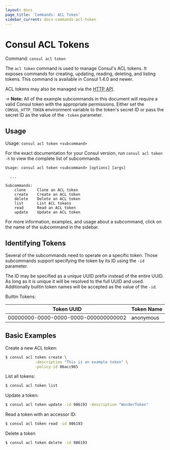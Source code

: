 ```yaml
---
layout: docs
page_title: 'Commands: ACL Token'
sidebar_current: docs-commands-acl-token
---
```


# Consul ACL Tokens

Command: `consul acl token`

The `acl token` command is used to manage Consul's ACL tokens.
It exposes commands for creating, updating, reading, deleting, and listing tokens.
This command is available in Consul 1.4.0 and newer.

ACL tokens may also be managed via the [HTTP API](/api/acl/tokens.html).

-> **Note:** All of the example subcommands in this document will require a valid
Consul token with the appropriate permissions. Either set the
`CONSUL_HTTP_TOKEN` environment variable to the token's secret ID or pass the
secret ID as the value of the `-token` parameter.

## Usage

Usage: `consul acl token <subcommand>`

For the exact documentation for your Consul version, run `consul acl token -h` to view the complete list of subcommands.

```text
Usage: consul acl token <subcommand> [options] [args]

  ...

Subcommands:
    clone     Clone an ACL token
    create    Create an ACL token
    delete    Delete an ACL token
    list      List ACL tokens
    read      Read an ACL token
    update    Update an ACL token
```

For more information, examples, and usage about a subcommand, click on the name
of the subcommand in the sidebar.

## Identifying Tokens

Several of the subcommands need to operate on a specific token. Those
subcommands support specifying the token by its ID using the `-id` parameter.

The ID may be specified as a unique UUID prefix instead of the entire UUID. As
long as it is unique it will be resolved to the full UUID and used. Additionally
builtin token names will be accepted as the value of the `-id`.

Builtin Tokens:

| Token UUID                           | Token Name |
| ------------------------------------ | ---------- |
| 00000000-0000-0000-0000-000000000002 | anonymous  |

## Basic Examples

Create a new ACL token:

```sh
$ consul acl token create \
             -description "This is an example token" \
             -policy-id 06acc965
```

List all tokens:

```sh
$ consul acl token list
```

Update a token:

```sh
$ consul acl token update -id 986193 -description "WonderToken"
```

Read a token with an accessor ID:

```sh
$ consul acl token read -id 986193
```

Delete a token

```sh
$ consul acl token delete -id 986193
```
